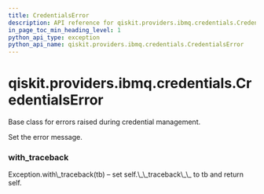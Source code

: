 ```yaml
---
title: CredentialsError
description: API reference for qiskit.providers.ibmq.credentials.CredentialsError
in_page_toc_min_heading_level: 1
python_api_type: exception
python_api_name: qiskit.providers.ibmq.credentials.CredentialsError
---
```


# qiskit.providers.ibmq.credentials.CredentialsError

<Class id="qiskit.providers.ibmq.credentials.CredentialsError" isDedicatedPage={true} github="https://github.com/qiskit/qiskit-ibmq-provider/tree/stable/0.14/qiskit/providers/ibmq/credentials/exceptions.py" signature="CredentialsError(*message)" modifiers="exception">
  Base class for errors raised during credential management.

  Set the error message.

  ### with\_traceback

  <Function id="qiskit.providers.ibmq.credentials.CredentialsError.with_traceback" signature="with_traceback()">
    Exception.with\_traceback(tb) – set self.\_\_traceback\_\_ to tb and return self.
  </Function>
</Class>

